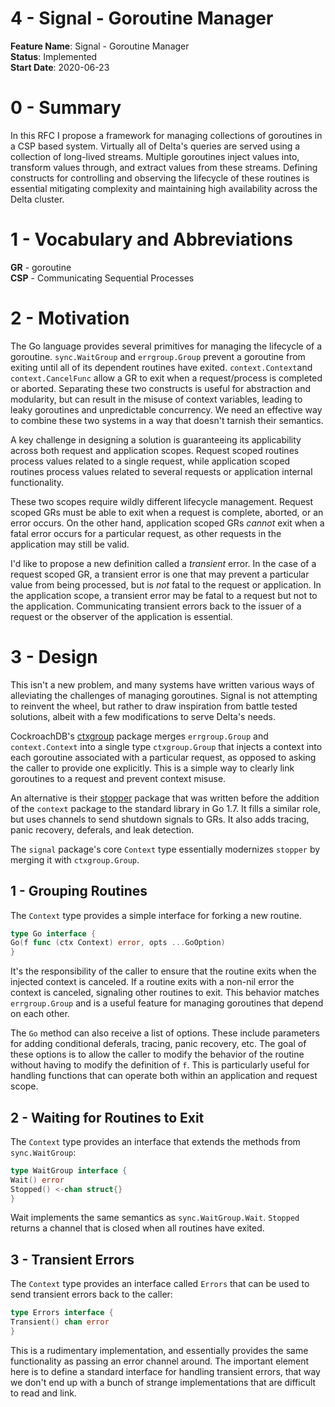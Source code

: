 # 4 - Signal - Goroutine Manager

**Feature Name**: Signal - Goroutine Manager<br />
**Status**: Implemented <br />
**Start Date**: 2020-06-23 <br />

# 0 - Summary

In this RFC I propose a framework for managing collections of goroutines in a
CSP based system. Virtually all of Delta's queries are served using a collection
of long-lived streams. Multiple goroutines inject values into, transform values
through, and extract values from these streams. Defining constructs for
controlling and observing the lifecycle of these routines is essential
mitigating complexity and maintaining high availability across the Delta
cluster.

# 1 - Vocabulary and Abbreviations

**GR** - goroutine <br />
**CSP** - Communicating Sequential Processes

# 2 - Motivation

The Go language provides several primitives for managing the lifecycle of a
goroutine.
`sync.WaitGroup` and `errgroup.Group` prevent a goroutine from exiting until all
of its dependent routines have exited. `context.Context`and `context.CancelFunc`
allow a GR to exit when a request/process is completed or aborted. Separating
these two constructs is useful for abstraction and modularity, but can result in
the misuse of context variables, leading to leaky goroutines and unpredictable
concurrency. We need an effective way to combine these two systems in a way that
doesn't tarnish their semantics.

A key challenge in designing a solution is guaranteeing its applicability across
both request and application scopes. Request scoped routines process values
related to a single request, while application scoped routines process values
related to several requests or application internal functionality.

These two scopes require wildly different lifecycle management. Request scoped
GRs must be able to exit when a request is complete, aborted, or an error
occurs. On the other hand, application scoped GRs *cannot* exit when a fatal
error occurs for a particular request, as other requests in the application may
still be valid.

I'd like to propose a new definition called a *transient* error. In the case of
a request scoped GR, a transient error is one that may prevent a particular
value from being processed, but is *not* fatal to the request or application. In
the application scope, a transient error may be fatal to a request but not to
the application. Communicating transient errors back to the issuer of a request
or the observer of the application is essential.

# 3 - Design

This isn't a new problem, and many systems have written various ways of
alleviating the challenges of managing goroutines. Signal is not attempting to
reinvent the wheel, but rather to draw inspiration from battle tested solutions,
albeit with a few modifications to serve Delta's needs.

CockroachDB's [ctxgroup](https://github.com/cockroachdb/cockroach/tree/master/pkg/util/ctxgroup)
package merges `errgroup.Group` and `context.Context` into a single
type `ctxgroup.Group`
that injects a context into each goroutine associated with a particular request,
as opposed to asking the caller to provide one explicitly. This is a simple way
to clearly link goroutines to a request and prevent context misuse.

An alternative is
their [stopper](https://github.com/cockroachdb/cockroach/blob/master/pkg/cli/start.go)
package that was written before the addition of the `context` package to the
standard library in Go 1.7. It fills a similar role, but uses channels to send
shutdown signals to GRs. It also adds tracing, panic recovery, deferals, and
leak detection.

The `signal` package's core `Context` type essentially modernizes `stopper` by
merging it with `ctxgroup.Group`.

## 1 - Grouping Routines

The `Context` type provides a simple interface for forking a new routine.

```go
type Go interface {
Go(f func (ctx Context) error, opts ...GoOption)
}
```

It's the responsibility of the caller to ensure that the routine exits when the
injected context is canceled. If a routine exits with a non-nil error the
context is canceled, signaling other routines to exit. This behavior
matches `errgroup.Group`
and is a useful feature for managing goroutines that depend on each other.

The `Go` method can also receive a list of options. These include parameters for
adding conditional deferals, tracing, panic recovery, etc. The goal of these
options is to allow the caller to modify the behavior of the routine without
having to modify the definition of `f`. This is particularly useful for handling
functions that can operate both within an application and request scope.

## 2 - Waiting for Routines to Exit

The `Context` type provides an interface that extends the methods
from `sync.WaitGroup`:

```go
type WaitGroup interface {
Wait() error
Stopped() <-chan struct{}
}
```

Wait implements the same semantics as `sync.WaitGroup.Wait`. `Stopped` returns a
channel that is closed when all routines have exited.

## 3 - Transient Errors

The `Context` type provides an interface called `Errors` that can be used to
send transient errors back to the caller:

```go
type Errors interface {
Transient() chan error
}
```

This is a rudimentary implementation, and essentially provides the same
functionality as passing an error channel around. The important element here is
to define a standard interface for handling transient errors, that way we don't
end up with a bunch of strange implementations that are difficult to read and
link.